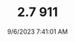 ---
width: 4000
height: 6000
title: 2.7 911
description: 1974 Porsche 911 Coupe 5-Speed with red tweed and CoCo floor mats.
date: 9/6/2023 7:41:01 AM
cameraMake: Sony
cameraModel: ILCE-7M3
lens: E 35-150mm F2.0-F2.8 A058
settingsfStop: f/2.8
settingsISO: ISO 320
settingsShutter: 1/60
settingsFocalLength: 60 mm
---